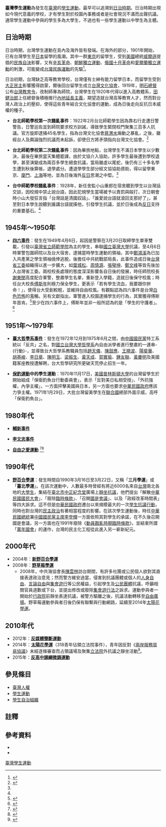 {{refimprove|time=2015-11-07T20:56:36+00:00}}
{{台灣歷史}}

'''臺灣學生運動'''為發生在[[臺灣|臺灣]]的[[學生運動|學生運動]]，最早可以追溯到[[台灣日治時期|日治時期]]。日治時期出現如今現代意義的學校，才有學生對於校園內事務或者是社會現況不滿而出聲抗議。通常學生運動中參與的學生多為大學生，不過也有一些學生運動以中學生為主體。

== 日治時期 ==
日治時期，台灣學生運動在島內及海外皆有發端。在海外的部分，1901年開始，已有台灣學生至[[日本|日本]]留學的風潮。其中一群[[東京|東京]]的留學生，受到[[美國|美國]]總統[[伍德羅·威爾遜|威爾遜]]提倡的[[民族自決|民族自決]]影響，又有[[辛亥革命|辛亥革命]]、[[朝鮮獨立運動|朝鮮獨立運動]]、[[俄國十月革命|俄國十月革命]]和[[愛爾蘭獨立戰爭|愛爾蘭獨立運動]]的刺激，可能變成[[台灣民族主義|台灣民族運動]]的先驅<ref>{{cite book|author=林仁傑|title=一段跨時代的故事：台灣學生運動史研究（1920-1994）|year=2004}}</ref>。

日治初期，台灣缺乏高等教育學校，台灣僅有士紳有能力留學日本，而留學生受到[[大正民主|大正民主]]影響獲得啟蒙，爾後回台留學生成立[[台灣文化協會|台灣文化協會]]，1919年，[[明石元二郎|明石總督]]公布[[台灣教育令|台灣教育令]]，改制師專為師院，台灣學生在1920年代得以進入高教體系，[[田健治郎|田健治郎]]上任總督後積極推行[[內地延長主義|內地延長主義]]，期望造就台灣高等教育人才，然而對台灣人政治上的壓抑，使得這些青年結合文化協會的運動，成為日後走向反抗日本威權的種子。

*'''台北師範學校第一次騷亂事件'''：1922年2月台北師範學生因為靠右行走遭日警警告，日警巡佐並到師院要求校方訓誡，導致學生緊閉校門聚集三百多人抗議。官方旋即逮捕45名學生，指為台灣文化協會[[蔣渭水|蔣渭水]]煽動之暴亂，之後，雖經台人及輿論強烈抗議而未起訴，卻使日方將矛頭指向台灣文化協會。<ref name="movement">{{cite book|title=日據時期台灣學生運動1913-1945 |publisher=時報文化|author=藍博洲|date=1993-04-10}}</ref>

*'''台北師範學校第二次騷亂事件'''：因為畢旅地點，台灣學生不滿日本學生以少數決，最後在畢旅當天集體罷課，由於文協介入協助，許多學生最後遭到學校退學，甚至演變成為兩百多學生絕食抗議，當局雖虛以尾蛇，後仍有三十多名學生遭到秋後算帳，退學處分。遭退學學生部分經文協協助資助，得以留學東京、[[廈門|廈門]]、[[上海|上海]]等地，並為日後海外[[反日|反日]]思潮之中堅。<ref name="movement"/>

*'''台中師範學校騷亂事件'''：1928年，新任舍監小山重郎在宿舍聽到學生以台灣話交談，因校規中禁止說台語，因此犯規學生當場被予以責罰與毆打，次日朝會時小山大發狂言指「台灣話是清國奴話」、「誰愛說台語就滾回支那好了」，甚至對日本學生說聽到誰講台語就揍他，引發學生抗議，並於日後成為[[反日|反日]]支持的重要基石。<ref name="movement"/>

== 1945年～1950年 ==
*'''[[四六事件|四六事件]]'''：發生在1949年4月6日，起因是警察在3月20日取締學生單車雙載，引發以[[國立臺灣師範大學|臺灣省立師範學院]]為主的學生，串聯[[國立臺灣大學|國立臺灣大學]]抗議，至4月6日時軍警包圍師院以及台大宿舍，逮捕當時學生運動的領袖，其中[[鄭鴻溪|鄭鴻溪]]為已加入共產黨之學生領袖僥倖逃脫，後擔任中共統戰部局長，此事件造成日後[[台灣省工委|台灣省工委]]組織得以進一步擴大，如[[葉城松|葉城松]]、[[周慎源|周慎源]]、[[張璧坤|張璧坤]]、[[鄭文峰|鄭文峰]]等皆先後加入台灣省工委。兩校校長處理的態度深深影響各自日後的發展，時任師院校長[[謝東閔_(台灣)|謝東閔]]高度配合軍警，整肅學生名單，重新登入學籍，造就日後保守校風；時任台大校長[[傅斯年|傅斯年]]則極力保全學生，更表示「若有學生流血，我要跟你拚命！」，使得台大受創較輕，並維持自由校風。有觀點認為四六事件是台灣[[白色恐怖|白色恐怖]]的濫觴。另有文獻指出，軍警進入校園逮捕學生的行為，其實獲得傅斯年首肯。<ref>{{cite book|author=陳誠|editor=薛月順|title=陳誠先生回憶錄-建設台灣（上）|url=https://books.google.com/books?id=SV7TAAAAMAAJ|date=2005-07-01|publisher=國史館|location=台北 |page=448-449}}</ref>至少在四六事件上，傅斯年並非一般所認為的是「學生的守護者」。<ref>{{cite journal|author= 陳翠蓮|title= 白色恐怖時期的臺大校長傅斯年（1949-1950）|url= http://140.112.142.79/publish/pdfs/62/62_05.pdf|date= 2018年12月|journal= 臺大歷史學報|issue= 第62期|page= 213-265|access-date= 2020-06-13|archive-url= https://web.archive.org/web/20190603005002/http://140.112.142.79/publish/pdfs/62/62_05.pdf|archive-date= 2019-06-03|dead-url= no}}</ref>

== 1951年～1979年 ==

*'''[[臺大哲學系事件|臺大哲學系事件]]'''：發生在1972年12月到1975年6月之間，由[[中國國民黨|中國國民黨]]特工系統以「反共」之名，對[[國立台灣大學|國立台灣大學]][[哲學系|哲學系]]內自由派學者進行整肅的一連串-{行動}-，並導致台大哲學系教職員包括[[趙天儀|趙天儀]]、[[陳鼓應|陳鼓應]]、[[王曉波|王曉波]]、[[陽斐華|陽斐華]]、[[胡基峻|胡基峻]]、[[李日章|李日章]]、[[陳明玉|陳明玉]]、[[梁振生|梁振生]]、[[黃天成|黃天成]]、[[郭實瑜|郭實瑜]]、[[鍾友聯|鍾友聯]]、[[黃慶明|黃慶明]]及美國籍客座教授{{link-en|馬樂伯|Robert Martin}}遭解聘，台大哲學研究所更破天荒停止招生一年。

*'''[[保釣運動|保釣運動]]中的學生運動'''：1970年11月17日，[[美國|美國]][[普林斯頓大學|普林斯頓大學]]的台灣留學生於開始組成「保衛釣魚台行動委員會」，表示「反對美日私相受授」、「外抗強權，內爭主權」，一方面抨擊美國與日本，另一方面也要求[[中華民國政府|中華民國政府]]應該力爭主權。1971年1月29日，大批台灣留美學生在[[聯合國|聯合國]]總部外面示威，高呼「保衛釣魚台」。

== 1980年代 ==

* '''[[輔仁大學心理系性侵案|輔新事件]]'''

* '''[[李文忠_(台灣)|李文忠事件]]'''

* '''[[自由之愛運動|自由之愛運動]]''' <ref>{{Cite book|author=鄧丕雲|title=《八〇年代台灣學生運動史》|publisher=前衛出版|location=[[臺北市|臺北市]]|year=1993|isbn=9578994206|language=zh-tw}}</ref><ref>{{cite book |editor=賀德芬 |title=《大學之再生：學術自由·校園民主》 |date=1990 |publisher=時報文化 |location=臺北市 |isbn=9571301299 |page=347-349 |language=zh-tw}}</ref>

== 1990年代 ==

*'''[[野百合學運|野百合學運]]'''：發生時間自1990年3月16日至3月22日，又稱「'''三月學運'''」或「'''臺北學運'''」。在該次運動中，人數最多時曾經有將近6000名來自[[台灣|台灣]]南北各地的[[大學生|大學生]]，集結在[[臺北市|臺北市]][[中正紀念堂|中正紀念堂]]廣場上[[靜坐_(示威)|靜坐]][[示威|抗議]]，他們提出「解散[[中華民國國民大會|中華民國國民大會]]」、「廢除[[臨時條款|臨時條款]]」、「召開[[國是會議|國是會議]]」、以及「政經改革時間表」等四大訴求。這不但是[[中華民國政府|中華民國政府]]遷台以來規模最大的一次[[學生運動|學生抗議行動]]，同時也對台灣的[[民主政治|民主政治]]有著相當程度的影響。在該次學生運動後，時任[[中華民國總統|中華民國總統]]兼[[中國國民黨主席|中國國民黨主席]][[李登輝|李登輝]]一方面依照其對學生的承諾，在不久後召開國是會議，另一方面也在1991年廢除《[[動員戡亂時期臨時條款|動員戡亂時期臨時條款]]》，並結束所謂「[[萬年國會|萬年國會]]」的運作，台灣的民主化工程從此進入另一嶄新紀元。

== 2000年代 ==

* 2004年：'''[[新野百合學運|新野百合學運]]'''
* 2008年：'''[[野草莓學運|野草莓學運]]'''
**2008年，中共海協會長[[陳雲林|陳雲林]]訪台期間，有許多社團或公民個人欲對其直接表達政治意見；然而警方維安過當，侵害到抗議團體或個人的[[人身自由|人身自由]]、[[言論自由|言論自由]]與[[集會遊行|集會遊行]]等公民權益，引起學生及[[人民團體|公民團體]]抗議，呼籲相關官員道歉或下台，並提出修改或廢除[[集會遊行法|集會遊行法]]之訴求。運動參與者一開始於[[行政院|行政院]]前靜坐表達抗議，被警方驅離之後，抗議活動轉移至[[自由廣場|自由廣場]]。野草莓運動參與者日後仍保有聯繫與行動網路，延續至2014年[[太陽花學運|太陽花學運]]。

== 2010年代 ==

* 2012年：'''[[反媒體壟斷運動|反媒體壟斷運動]]'''
* 2014年：'''[[太陽花學運|太陽花學運]]'''（318青年佔領立法院事件），青年因反對《[[兩岸服務貿易協議|兩岸服務貿易協議]]》未經逐條審查而占領議場及聚集[[立法院|立法院]]外抗議之靜坐活動<ref>{{Cite web|url =http://udn.com/NEWS/BREAKINGNEWS/BREAKINGNEWS1/8556289.shtml|title =抗議服貿學生 占據立院主席台|author =侯永全|date =2014年3月18日|publisher =[[聯合新聞網|聯合新聞網]]|language =zh-hant|accessdate =2014年3月19日|quote =|deadurl =yes|archiveurl =https://web.archive.org/web/20140318224343/http://udn.com/NEWS/BREAKINGNEWS/BREAKINGNEWS1/8556289.shtml|archivedate =2014年3月18日}}</ref>。
* 2015年：'''[[反高中課綱微調運動|反高中課綱微調運動]]'''

== 參見條目 ==

* [[臺灣人權|臺灣人權]]
* [[學生運動|學生運動]]
* [[學生會|學生自治組織]]

== 註釋 ==
{{reflist}}

== 參考資料 ==
{{refbegin}}

* {{cite book |author=鄧丕雲 |title=八○年代台灣學生運動史 |origdate= |origyear= |origmonth= |url= |format= |accessdate= |accessyear= |accessmonth= |edition= |series= |publisher=前衛出版社 |location= 臺北|language=zh-hant |isbn=957-8994-20-6 |oclc= |doi= |id= |pages= |chapter= |chapterurl= |unified= |quote= |date=1993年6月}}
* {{cite book  |author=何榮幸 |title=學運世代：眾聲喧嘩的十年 |origdate= |origyear= |origmonth= |url= |format= |accessdate= |accessyear= |accessmonth= |edition= |series= |publisher=時報出版 |location= 臺北|language=zh-hant |isbn=957--133-494-4 |oclc= |doi= |id= |pages= |chapter= |chapterurl= |unified= |quote= |date=2001年10月8日}}

{{refend}}

{{台灣社會運動|學生運動}}

{{Portal bar|臺灣|社會|政治|臺灣政治|歷史}}

[[Category:臺灣學生運動|]]
